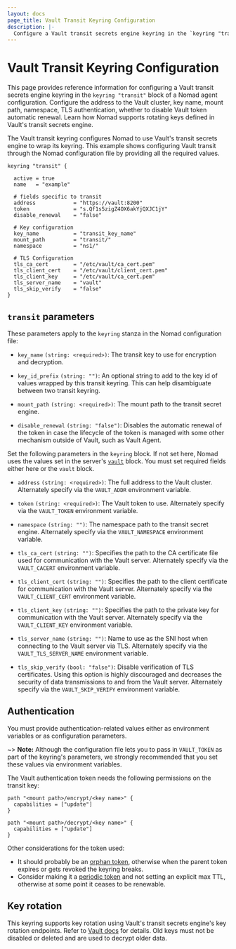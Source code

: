 ```yaml
---
layout: docs
page_title: Vault Transit Keyring Configuration
description: |-
  Configure a Vault transit secrets engine keyring in the `keyring "transit"` block of a Nomad agent configuration. Configure the address to the Vault cluster, key name, mount path, namespace, TLS authentication, whether to disable Vault token automatic renewal. Learn how Nomad supports rotating keys defined in Vault's transit secrets engine.
---
```


# Vault Transit Keyring Configuration

This page provides reference information for configuring a Vault transit secrets
engine keyring in the `keyring "transit"` block of a Nomad agent configuration.
Configure the address to the Vault cluster, key name, mount path, namespace, TLS
authentication, whether to disable Vault token automatic renewal. Learn how
Nomad supports rotating keys defined in Vault's transit secrets engine.

The Vault transit keyring configures Nomad to use Vault's transit secrets engine
to wrap its keyring. This example shows configuring Vault transit through the
Nomad configuration file by providing all the required values.

```hcl
keyring "transit" {

  active = true
  name   = "example"

  # fields specific to transit
  address            = "https://vault:8200"
  token              = "s.Qf1s5zigZ4OX6akYjQXJC1jY"
  disable_renewal    = "false"

  # Key configuration
  key_name           = "transit_key_name"
  mount_path         = "transit/"
  namespace          = "ns1/"

  # TLS Configuration
  tls_ca_cert        = "/etc/vault/ca_cert.pem"
  tls_client_cert    = "/etc/vault/client_cert.pem"
  tls_client_key     = "/etc/vault/ca_cert.pem"
  tls_server_name    = "vault"
  tls_skip_verify    = "false"
}
```

## `transit` parameters

These parameters apply to the `keyring` stanza in the Nomad configuration file:

- `key_name` `(string: <required>)`: The transit key to use for encryption and
  decryption.

- `key_id_prefix` `(string: "")`: An optional string to add to the key id of
  values wrapped by this transit keyring. This can help disambiguate between two
  transit keyring.

- `mount_path` `(string: <required>)`: The mount path to the transit secret
  engine.

- `disable_renewal` `(string: "false")`: Disables the automatic renewal of the
  token in case the lifecycle of the token is managed with some other mechanism
  outside of Vault, such as Vault Agent.

Set the following parameters in the `keyring` block. If not set here, Nomad uses
the values set in the server's [`vault`][vault_config] block. You must set
required fields either here or the `vault` block.

- `address` `(string: <required>)`: The full address to the Vault cluster.
  Alternately specify via the `VAULT_ADDR` environment variable.

- `token` `(string: <required>)`: The Vault token to use. Alternately specify
  via the `VAULT_TOKEN` environment variable.

- `namespace` `(string: "")`: The namespace path to the transit secret engine.
   Alternately specify via the `VAULT_NAMESPACE` environment variable.

- `tls_ca_cert` `(string: "")`: Specifies the path to the CA certificate file
  used for communication with the Vault server. Alternately specify via the
  `VAULT_CACERT` environment variable.

- `tls_client_cert` `(string: "")`: Specifies the path to the client certificate
  for communication with the Vault server. Alternately specify via the
  `VAULT_CLIENT_CERT` environment variable.

- `tls_client_key` `(string: "")`: Specifies the path to the private key for
  communication with the Vault server. Alternately specify via the
  `VAULT_CLIENT_KEY` environment variable.

- `tls_server_name` `(string: "")`: Name to use as the SNI host when connecting
  to the Vault server via TLS. Alternately specify via the
  `VAULT_TLS_SERVER_NAME` environment variable.

- `tls_skip_verify` `(bool: "false")`: Disable verification of TLS certificates.
  Using this option is highly discouraged and decreases the security of data
  transmissions to and from the Vault server. Alternately specify via the
  `VAULT_SKIP_VERIFY` environment variable.

## Authentication

You must provide authentication-related values either as environment variables
or as configuration parameters.

~> **Note:** Although the configuration file lets you to pass in `VAULT_TOKEN`
as part of the keyring's parameters, we strongly recommended that you set these
values via environment variables.

The Vault authentication token needs the following permissions on the transit
key:

```hcl
path "<mount path>/encrypt/<key name>" {
  capabilities = ["update"]
}

path "<mount path>/decrypt/<key name>" {
  capabilities = ["update"]
}
```

Other considerations for the token used:
* It should probably be an [orphan token][], otherwise when the parent token
  expires or gets revoked the keyring breaks.
* Consider making it a [periodic token][] and not setting an explicit max TTL,
  otherwise at some point it ceases to be renewable.

## Key rotation

This keyring supports key rotation using Vault's transit secrets engine's key
rotation endpoints. Refer to [Vault docs][rotate_doc] for details. Old keys must
not be disabled or deleted and are used to decrypt older data.

[orphan token]: /vault/docs/concepts/tokens#token-hierarchies-and-orphan-tokens
[periodic token]: /vault/docs/concepts/tokens#periodic-tokens
[rotate_doc]: /vault/api-docs/secret/transit#rotate-key
[vault_config]: https://developer.hashicorp.com/nomad/docs/configuration/vault
